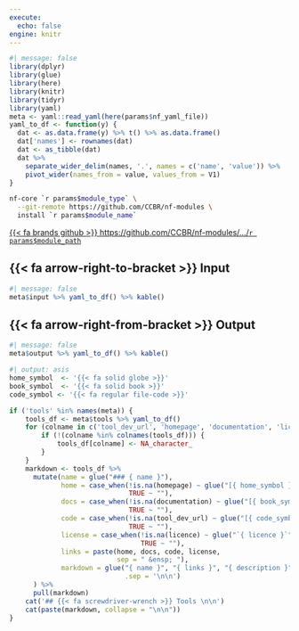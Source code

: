 ```yaml
---
execute:
  echo: false
engine: knitr
---
```


<!-- This file is generated automatically from a template (docs/templates/modules.qmd) by docs/create-listings.py -->

```r
#| message: false
library(dplyr)
library(glue)
library(here)
library(knitr)
library(tidyr)
library(yaml)
meta <- yaml::read_yaml(here(params$nf_yaml_file))
yaml_to_df <- function(y) {
  dat <- as.data.frame(y) %>% t() %>% as.data.frame()
  dat['names'] <- rownames(dat)
  dat <- as_tibble(dat)
  dat %>%
    separate_wider_delim(names, '.', names = c('name', 'value')) %>%
    pivot_wider(names_from = value, values_from = V1)
}
```

```sh
nf-core `r params$module_type` \
  --git-remote https://github.com/CCBR/nf-modules \
  install `r params$module_name`
```

[{{< fa brands github >}}  https://github.com/CCBR/nf-modules/.../`r params$module_path`](https://github.com/CCBR/nf-modules/tree/main/`r params$module_path`)


## {{< fa arrow-right-to-bracket >}} Input

```r
#| message: false
meta$input %>% yaml_to_df() %>% kable()
```

## {{< fa arrow-right-from-bracket >}} Output

```r
#| message: false
meta$output %>% yaml_to_df() %>% kable()
```

```r
#| output: asis
home_symbol  <- '{{< fa solid globe >}}'
book_symbol  <- '{{< fa solid book >}}'
code_symbol <- '{{< fa regular file-code >}}'

if ('tools' %in% names(meta)) {
    tools_df <- meta$tools %>% yaml_to_df()
    for (colname in c('tool_dev_url', 'homepage', 'documentation', 'licence')) {
        if (!(colname %in% colnames(tools_df))) {
            tools_df[colname] <- NA_character_
        }
    }
    markdown <- tools_df %>%
      mutate(name = glue("### { name }"),
             home = case_when(!is.na(homepage) ~ glue("[{ home_symbol } Home]({ homepage })"),
                              TRUE ~ ""),
             docs = case_when(!is.na(documentation) ~ glue("[{ book_symbol } Docs]({ documentation })"),
                              TRUE ~ ""),
             code = case_when(!is.na(tool_dev_url) ~ glue("[{ code_symbol } Code]({ tool_dev_url })"),
                              TRUE ~ ""),
             license = case_when(!is.na(licence) ~ glue("`{ licence }`"),
                                 TRUE ~ ""),
             links = paste(home, docs, code, license,
                           sep = " &ensp; "),
             markdown = glue("{ name }", "{ links }", "{ description }",
                             .sep = '\n\n')
      ) %>%
      pull(markdown)
    cat('## {{< fa screwdriver-wrench >}} Tools \n\n')
    cat(paste(markdown, collapse = "\n\n"))
}
```
